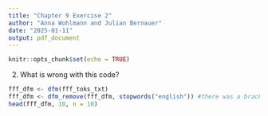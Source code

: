 ```yaml
---
title: "Chapter 9 Exercise 2"
author: "Anna Wohlmann and Julian Bernauer"
date: "2025-01-11"
output: pdf_document
---
```


```r
knitr::opts_chunk$set(echo = TRUE)
```

2) What is wrong with this code?

```r
fff_dfm <- dfm(fff_toks_txt)
fff_dfm <- dfm_remove(fff_dfm, stopwords("english")) #there was a bracket missing here
head(fff_dfm, 10, n = 10)
```

